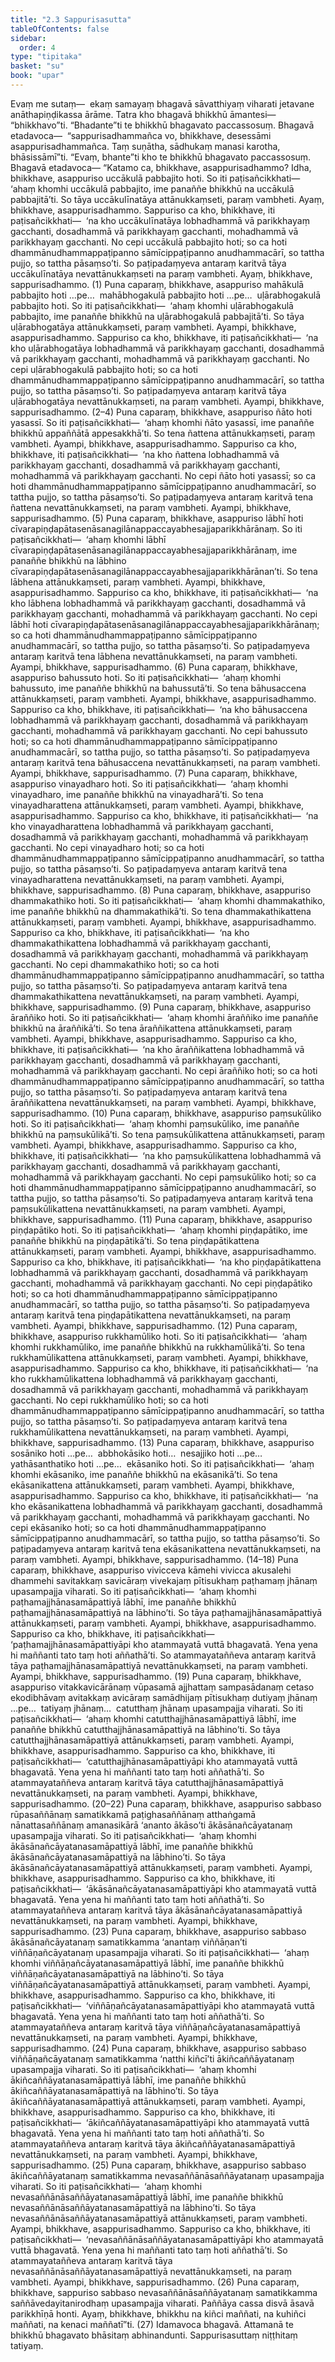 ```yaml
---
title: "2.3 Sappurisasutta"
tableOfContents: false
sidebar:
  order: 4
type: "tipitaka"
basket: "su"
book: "upar"
---
```



<DynamicBreadcrumb />

<Division number="105" book="upar">

<Paragraph number="279" book="upar">
Evaṃ me sutaṃ—  ekaṃ samayaṃ bhagavā sāvatthiyaṃ viharati jetavane anāthapiṇḍikassa ārāme. Tatra kho bhagavā bhikkhū āmantesi—  “bhikkhavo”ti. “Bhadante”ti te bhikkhū bhagavato paccassosuṃ. Bhagavā etadavoca—  “sappurisadhammañca vo, bhikkhave, desessāmi asappurisadhammañca. Taṃ suṇātha, sādhukaṃ manasi karotha, bhāsissāmī”ti. “Evaṃ, bhante”ti kho te bhikkhū bhagavato paccassosuṃ. Bhagavā etadavoca—
</Paragraph>

<Paragraph number="280" book="upar">
“Katamo ca, bhikkhave, asappurisadhammo? Idha, bhikkhave, asappuriso uccākulā pabbajito hoti. So iti paṭisañcikkhati—  ‘ahaṃ khomhi uccākulā pabbajito, ime panaññe bhikkhū na uccākulā pabbajitā’ti. So tāya uccākulīnatāya attānukkaṃseti, paraṃ vambheti. Ayaṃ, bhikkhave, asappurisadhammo. Sappuriso ca kho, bhikkhave, iti paṭisañcikkhati—  ‘na kho uccākulīnatāya lobhadhammā vā parikkhayaṃ gacchanti, dosadhammā vā parikkhayaṃ gacchanti, mohadhammā vā parikkhayaṃ gacchanti. No cepi uccākulā pabbajito hoti; so ca hoti dhammānudhammappaṭipanno sāmīcippaṭipanno anudhammacārī, so tattha pujjo, so tattha pāsaṃso’ti. So paṭipadaṃyeva antaraṃ karitvā tāya uccākulīnatāya nevattānukkaṃseti na paraṃ vambheti. Ayaṃ, bhikkhave, sappurisadhammo. (1)
</Paragraph>

<Paragraph number="281" book="upar">
Puna caparaṃ, bhikkhave, asappuriso mahākulā pabbajito hoti …pe…  mahābhogakulā pabbajito hoti …pe…  uḷārabhogakulā pabbajito hoti. So iti paṭisañcikkhati—  ‘ahaṃ khomhi uḷārabhogakulā pabbajito, ime panaññe bhikkhū na uḷārabhogakulā pabbajitā’ti. So tāya uḷārabhogatāya attānukkaṃseti, paraṃ vambheti. Ayampi, bhikkhave, asappurisadhammo. Sappuriso ca kho, bhikkhave, iti paṭisañcikkhati—  ‘na kho uḷārabhogatāya lobhadhammā vā parikkhayaṃ gacchanti, dosadhammā vā parikkhayaṃ gacchanti, mohadhammā vā parikkhayaṃ gacchanti. No cepi uḷārabhogakulā pabbajito hoti; so ca hoti dhammānudhammappaṭipanno sāmīcippaṭipanno anudhammacārī, so tattha pujjo, so tattha pāsaṃso’ti. So paṭipadaṃyeva antaraṃ karitvā tāya uḷārabhogatāya nevattānukkaṃseti, na paraṃ vambheti. Ayampi, bhikkhave, sappurisadhammo. (2–4)
</Paragraph>

</Division>
<Division number="106" book="upar">

<Paragraph number="282" book="upar">
Puna caparaṃ, bhikkhave, asappuriso ñāto hoti yasassī. So iti paṭisañcikkhati—  ‘ahaṃ khomhi ñāto yasassī, ime panaññe bhikkhū appaññātā appesakkhā’ti. So tena ñattena attānukkaṃseti, paraṃ vambheti. Ayampi, bhikkhave, asappurisadhammo. Sappuriso ca kho, bhikkhave, iti paṭisañcikkhati—  ‘na kho ñattena lobhadhammā vā parikkhayaṃ gacchanti, dosadhammā vā parikkhayaṃ gacchanti, mohadhammā vā parikkhayaṃ gacchanti. No cepi ñāto hoti yasassī; so ca hoti dhammānudhammappaṭipanno sāmīcippaṭipanno anudhammacārī, so tattha pujjo, so tattha pāsaṃso’ti. So paṭipadaṃyeva antaraṃ karitvā tena ñattena nevattānukkaṃseti, na paraṃ vambheti. Ayampi, bhikkhave, sappurisadhammo. (5)
</Paragraph>

<Paragraph number="283" book="upar">
Puna caparaṃ, bhikkhave, asappuriso lābhī hoti cīvarapiṇḍapātasenāsanagilānappaccayabhesajjaparikkhārānaṃ. So iti paṭisañcikkhati—  ‘ahaṃ khomhi lābhī cīvarapiṇḍapātasenāsanagilānappaccayabhesajjaparikkhārānaṃ, ime panaññe bhikkhū na lābhino cīvarapiṇḍapātasenāsanagilānappaccayabhesajjaparikkhārānan’ti. So tena lābhena attānukkaṃseti, paraṃ vambheti. Ayampi, bhikkhave, asappurisadhammo. Sappuriso ca kho, bhikkhave, iti paṭisañcikkhati—  ‘na kho lābhena lobhadhammā vā parikkhayaṃ gacchanti, dosadhammā vā parikkhayaṃ gacchanti, mohadhammā vā parikkhayaṃ gacchanti. No cepi lābhī hoti cīvarapiṇḍapātasenāsanagilānappaccayabhesajjaparikkhārānaṃ; so ca hoti dhammānudhammappaṭipanno sāmīcippaṭipanno anudhammacārī, so tattha pujjo, so tattha pāsaṃso’ti. So paṭipadaṃyeva antaraṃ karitvā tena lābhena nevattānukkaṃseti, na paraṃ vambheti. Ayampi, bhikkhave, sappurisadhammo. (6)
</Paragraph>

<Paragraph number="284" book="upar">
Puna caparaṃ, bhikkhave, asappuriso bahussuto hoti. So iti paṭisañcikkhati—  ‘ahaṃ khomhi bahussuto, ime panaññe bhikkhū na bahussutā’ti. So tena bāhusaccena attānukkaṃseti, paraṃ vambheti. Ayampi, bhikkhave, asappurisadhammo. Sappuriso ca kho, bhikkhave, iti paṭisañcikkhati—  ‘na kho bāhusaccena lobhadhammā vā parikkhayaṃ gacchanti, dosadhammā vā parikkhayaṃ gacchanti, mohadhammā vā parikkhayaṃ gacchanti. No cepi bahussuto hoti; so ca hoti dhammānudhammappaṭipanno sāmīcippaṭipanno anudhammacārī, so tattha pujjo, so tattha pāsaṃso’ti. So paṭipadaṃyeva antaraṃ karitvā tena bāhusaccena nevattānukkaṃseti, na paraṃ vambheti. Ayampi, bhikkhave, sappurisadhammo. (7)
</Paragraph>

<Paragraph number="285" book="upar">
Puna caparaṃ, bhikkhave, asappuriso vinayadharo hoti. So iti paṭisañcikkhati—  ‘ahaṃ khomhi vinayadharo, ime panaññe bhikkhū na vinayadharā’ti. So tena vinayadharattena attānukkaṃseti, paraṃ vambheti. Ayampi, bhikkhave, asappurisadhammo. Sappuriso ca kho, bhikkhave, iti paṭisañcikkhati—  ‘na kho vinayadharattena lobhadhammā vā parikkhayaṃ gacchanti, dosadhammā vā parikkhayaṃ gacchanti, mohadhammā vā parikkhayaṃ gacchanti. No cepi vinayadharo hoti; so ca hoti dhammānudhammappaṭipanno sāmīcippaṭipanno anudhammacārī, so tattha pujjo, so tattha pāsaṃso’ti. So paṭipadaṃyeva antaraṃ karitvā tena vinayadharattena nevattānukkaṃseti, na paraṃ vambheti. Ayampi, bhikkhave, sappurisadhammo. (8)
</Paragraph>

<Paragraph number="286" book="upar">
Puna caparaṃ, bhikkhave, asappuriso dhammakathiko hoti. So iti paṭisañcikkhati—  ‘ahaṃ khomhi dhammakathiko, ime panaññe bhikkhū na dhammakathikā’ti. So tena dhammakathikattena attānukkaṃseti, paraṃ vambheti. Ayampi, bhikkhave, asappurisadhammo. Sappuriso ca kho, bhikkhave, iti paṭisañcikkhati—  ‘na kho dhammakathikattena lobhadhammā vā parikkhayaṃ gacchanti, dosadhammā vā parikkhayaṃ gacchanti, mohadhammā vā parikkhayaṃ gacchanti. No cepi dhammakathiko hoti; so ca hoti dhammānudhammappaṭipanno sāmīcippaṭipanno anudhammacārī, so tattha pujjo, so tattha pāsaṃso’ti. So paṭipadaṃyeva antaraṃ karitvā tena dhammakathikattena nevattānukkaṃseti, na paraṃ vambheti. Ayampi, bhikkhave, sappurisadhammo. (9)
</Paragraph>

</Division>
<Division number="107" book="upar">

<Paragraph number="287" book="upar">
Puna caparaṃ, bhikkhave, asappuriso āraññiko hoti. So iti paṭisañcikkhati—  ‘ahaṃ khomhi āraññiko ime panaññe bhikkhū na āraññikā’ti. So tena āraññikattena attānukkaṃseti, paraṃ vambheti. Ayampi, bhikkhave, asappurisadhammo. Sappuriso ca kho, bhikkhave, iti paṭisañcikkhati—  ‘na kho āraññikattena lobhadhammā vā parikkhayaṃ gacchanti, dosadhammā vā parikkhayaṃ gacchanti, mohadhammā vā parikkhayaṃ gacchanti. No cepi āraññiko hoti; so ca hoti dhammānudhammappaṭipanno sāmīcippaṭipanno anudhammacārī, so tattha pujjo, so tattha pāsaṃso’ti. So paṭipadaṃyeva antaraṃ karitvā tena āraññikattena nevattānukkaṃseti, na paraṃ vambheti. Ayampi, bhikkhave, sappurisadhammo. (10)
</Paragraph>

<Paragraph number="288" book="upar">
Puna caparaṃ, bhikkhave, asappuriso paṃsukūliko hoti. So iti paṭisañcikkhati—  ‘ahaṃ khomhi paṃsukūliko, ime panaññe bhikkhū na paṃsukūlikā’ti. So tena paṃsukūlikattena attānukkaṃseti, paraṃ vambheti. Ayampi, bhikkhave, asappurisadhammo. Sappuriso ca kho, bhikkhave, iti paṭisañcikkhati—  ‘na kho paṃsukūlikattena lobhadhammā vā parikkhayaṃ gacchanti, dosadhammā vā parikkhayaṃ gacchanti, mohadhammā vā parikkhayaṃ gacchanti. No cepi paṃsukūliko hoti; so ca hoti dhammānudhammappaṭipanno sāmīcippaṭipanno anudhammacārī, so tattha pujjo, so tattha pāsaṃso’ti. So paṭipadaṃyeva antaraṃ karitvā tena paṃsukūlikattena nevattānukkaṃseti, na paraṃ vambheti. Ayampi, bhikkhave, sappurisadhammo. (11)
</Paragraph>

<Paragraph number="289" book="upar">
Puna caparaṃ, bhikkhave, asappuriso piṇḍapātiko hoti. So iti paṭisañcikkhati—  ‘ahaṃ khomhi piṇḍapātiko, ime panaññe bhikkhū na piṇḍapātikā’ti. So tena piṇḍapātikattena attānukkaṃseti, paraṃ vambheti. Ayampi, bhikkhave, asappurisadhammo. Sappuriso ca kho, bhikkhave, iti paṭisañcikkhati—  ‘na kho piṇḍapātikattena lobhadhammā vā parikkhayaṃ gacchanti, dosadhammā vā parikkhayaṃ gacchanti, mohadhammā vā parikkhayaṃ gacchanti. No cepi piṇḍapātiko hoti; so ca hoti dhammānudhammappaṭipanno sāmīcippaṭipanno anudhammacārī, so tattha pujjo, so tattha pāsaṃso’ti. So paṭipadaṃyeva antaraṃ karitvā tena piṇḍapātikattena nevattānukkaṃseti, na paraṃ vambheti. Ayampi, bhikkhave, sappurisadhammo. (12)
</Paragraph>

<Paragraph number="290" book="upar">
Puna caparaṃ, bhikkhave, asappuriso rukkhamūliko hoti. So iti paṭisañcikkhati—  ‘ahaṃ khomhi rukkhamūliko, ime panaññe bhikkhū na rukkhamūlikā’ti. So tena rukkhamūlikattena attānukkaṃseti, paraṃ vambheti. Ayampi, bhikkhave, asappurisadhammo. Sappuriso ca kho, bhikkhave, iti paṭisañcikkhati—  ‘na kho rukkhamūlikattena lobhadhammā vā parikkhayaṃ gacchanti, dosadhammā vā parikkhayaṃ gacchanti, mohadhammā vā parikkhayaṃ gacchanti. No cepi rukkhamūliko hoti; so ca hoti dhammānudhammappaṭipanno sāmīcippaṭipanno anudhammacārī, so tattha pujjo, so tattha pāsaṃso’ti. So paṭipadaṃyeva antaraṃ karitvā tena rukkhamūlikattena nevattānukkaṃseti, na paraṃ vambheti. Ayampi, bhikkhave, sappurisadhammo. (13)
</Paragraph>

<Paragraph number="291" book="upar">
Puna caparaṃ, bhikkhave, asappuriso sosāniko hoti …pe…  abbhokāsiko hoti…  nesajjiko hoti …pe…  yathāsanthatiko hoti …pe…  ekāsaniko hoti. So iti paṭisañcikkhati—  ‘ahaṃ khomhi ekāsaniko, ime panaññe bhikkhū na ekāsanikā’ti. So tena ekāsanikattena attānukkaṃseti, paraṃ vambheti. Ayampi, bhikkhave, asappurisadhammo. Sappuriso ca kho, bhikkhave, iti paṭisañcikkhati—  ‘na kho ekāsanikattena lobhadhammā vā parikkhayaṃ gacchanti, dosadhammā vā parikkhayaṃ gacchanti, mohadhammā vā parikkhayaṃ gacchanti. No cepi ekāsaniko hoti; so ca hoti dhammānudhammappaṭipanno sāmīcippaṭipanno anudhammacārī, so tattha pujjo, so tattha pāsaṃso’ti. So paṭipadaṃyeva antaraṃ karitvā tena ekāsanikattena nevattānukkaṃseti, na paraṃ vambheti. Ayampi, bhikkhave, sappurisadhammo. (14–18)
</Paragraph>

</Division>
<Division number="108" book="upar">

<Paragraph number="292" book="upar">
Puna caparaṃ, bhikkhave, asappuriso vivicceva kāmehi vivicca akusalehi dhammehi savitakkaṃ savicāraṃ vivekajaṃ pītisukhaṃ paṭhamaṃ jhānaṃ upasampajja viharati. So iti paṭisañcikkhati—  ‘ahaṃ khomhi paṭhamajjhānasamāpattiyā lābhī, ime panaññe bhikkhū paṭhamajjhānasamāpattiyā na lābhino’ti. So tāya paṭhamajjhānasamāpattiyā attānukkaṃseti, paraṃ vambheti. Ayampi, bhikkhave, asappurisadhammo. Sappuriso ca kho, bhikkhave, iti paṭisañcikkhati—  ‘paṭhamajjhānasamāpattiyāpi kho atammayatā vuttā bhagavatā. Yena yena hi maññanti tato taṃ hoti aññathā’ti. So atammayataññeva antaraṃ karitvā tāya paṭhamajjhānasamāpattiyā nevattānukkaṃseti, na paraṃ vambheti. Ayampi, bhikkhave, sappurisadhammo. (19)
</Paragraph>

<Paragraph number="293" book="upar">
Puna caparaṃ, bhikkhave, asappuriso vitakkavicārānaṃ vūpasamā ajjhattaṃ sampasādanaṃ cetaso ekodibhāvaṃ avitakkaṃ avicāraṃ samādhijaṃ pītisukhaṃ dutiyaṃ jhānaṃ …pe…  tatiyaṃ jhānaṃ…  catutthaṃ jhānaṃ upasampajja viharati. So iti paṭisañcikkhati—  ‘ahaṃ khomhi catutthajjhānasamāpattiyā lābhī, ime panaññe bhikkhū catutthajjhānasamāpattiyā na lābhino’ti. So tāya catutthajjhānasamāpattiyā attānukkaṃseti, paraṃ vambheti. Ayampi, bhikkhave, asappurisadhammo. Sappuriso ca kho, bhikkhave, iti paṭisañcikkhati—  ‘catutthajjhānasamāpattiyāpi kho atammayatā vuttā bhagavatā. Yena yena hi maññanti tato taṃ hoti aññathā’ti. So atammayataññeva antaraṃ karitvā tāya catutthajjhānasamāpattiyā nevattānukkaṃseti, na paraṃ vambheti. Ayampi, bhikkhave, sappurisadhammo. (20–22)
</Paragraph>

<Paragraph number="294" book="upar">
Puna caparaṃ, bhikkhave, asappuriso sabbaso rūpasaññānaṃ samatikkamā paṭighasaññānaṃ atthaṅgamā nānattasaññānaṃ amanasikārā ‘ananto ākāso’ti ākāsānañcāyatanaṃ upasampajja viharati. So iti paṭisañcikkhati—  ‘ahaṃ khomhi ākāsānañcāyatanasamāpattiyā lābhī, ime panaññe bhikkhū ākāsānañcāyatanasamāpattiyā na lābhino’ti. So tāya ākāsānañcāyatanasamāpattiyā attānukkaṃseti, paraṃ vambheti. Ayampi, bhikkhave, asappurisadhammo. Sappuriso ca kho, bhikkhave, iti paṭisañcikkhati—  ‘ākāsānañcāyatanasamāpattiyāpi kho atammayatā vuttā bhagavatā. Yena yena hi maññanti tato taṃ hoti aññathā’ti. So atammayataññeva antaraṃ karitvā tāya ākāsānañcāyatanasamāpattiyā nevattānukkaṃseti, na paraṃ vambheti. Ayampi, bhikkhave, sappurisadhammo. (23)
</Paragraph>

<Paragraph number="295" book="upar">
Puna caparaṃ, bhikkhave, asappuriso sabbaso ākāsānañcāyatanaṃ samatikkamma ‘anantaṃ viññāṇan’ti viññāṇañcāyatanaṃ upasampajja viharati. So iti paṭisañcikkhati—  ‘ahaṃ khomhi viññāṇañcāyatanasamāpattiyā lābhī, ime panaññe bhikkhū viññāṇañcāyatanasamāpattiyā na lābhino’ti. So tāya viññāṇañcāyatanasamāpattiyā attānukkaṃseti, paraṃ vambheti. Ayampi, bhikkhave, asappurisadhammo. Sappuriso ca kho, bhikkhave, iti paṭisañcikkhati—  ‘viññāṇañcāyatanasamāpattiyāpi kho atammayatā vuttā bhagavatā. Yena yena hi maññanti tato taṃ hoti aññathā’ti. So atammayataññeva antaraṃ karitvā tāya viññāṇañcāyatanasamāpattiyā nevattānukkaṃseti, na paraṃ vambheti. Ayampi, bhikkhave, sappurisadhammo. (24)
</Paragraph>

<Paragraph number="296" book="upar">
Puna caparaṃ, bhikkhave, asappuriso sabbaso viññāṇañcāyatanaṃ samatikkamma ‘natthi kiñcī’ti ākiñcaññāyatanaṃ upasampajja viharati. So iti paṭisañcikkhati—  ‘ahaṃ khomhi ākiñcaññāyatanasamāpattiyā lābhī, ime panaññe bhikkhū ākiñcaññāyatanasamāpattiyā na lābhino’ti. So tāya ākiñcaññāyatanasamāpattiyā attānukkaṃseti, paraṃ vambheti. Ayampi, bhikkhave, asappurisadhammo. Sappuriso ca kho, bhikkhave, iti paṭisañcikkhati—  ‘ākiñcaññāyatanasamāpattiyāpi kho atammayatā vuttā bhagavatā. Yena yena hi maññanti tato taṃ hoti aññathā’ti. So atammayataññeva antaraṃ karitvā tāya ākiñcaññāyatanasamāpattiyā nevattānukkaṃseti, na paraṃ vambheti. Ayampi, bhikkhave, sappurisadhammo. (25)
</Paragraph>

<Paragraph number="297" book="upar">
Puna caparaṃ, bhikkhave, asappuriso sabbaso ākiñcaññāyatanaṃ samatikkamma nevasaññānāsaññāyatanaṃ upasampajja viharati. So iti paṭisañcikkhati—  ‘ahaṃ khomhi nevasaññānāsaññāyatanasamāpattiyā lābhī, ime panaññe bhikkhū nevasaññānāsaññāyatanasamāpattiyā na lābhino’ti. So tāya nevasaññānāsaññāyatanasamāpattiyā attānukkaṃseti, paraṃ vambheti. Ayampi, bhikkhave, asappurisadhammo. Sappuriso ca kho, bhikkhave, iti paṭisañcikkhati—  ‘nevasaññānāsaññāyatanasamāpattiyāpi kho atammayatā vuttā bhagavatā. Yena yena hi maññanti tato taṃ hoti aññathā’ti. So atammayataññeva antaraṃ karitvā tāya nevasaññānāsaññāyatanasamāpattiyā nevattānukkaṃseti, na paraṃ vambheti. Ayampi, bhikkhave, sappurisadhammo. (26)
</Paragraph>

<Paragraph number="298" book="upar">
Puna caparaṃ, bhikkhave, sappuriso sabbaso nevasaññānāsaññāyatanaṃ samatikkamma saññāvedayitanirodhaṃ upasampajja viharati. Paññāya cassa disvā āsavā parikkhīṇā honti. Ayaṃ, bhikkhave, bhikkhu na kiñci maññati, na kuhiñci maññati, na kenaci maññatī”ti. (27)
</Paragraph>

<Paragraph number="299" book="upar">
Idamavoca bhagavā. Attamanā te bhikkhū bhagavato bhāsitaṃ abhinandunti.

</Paragraph>
</Division>

<Paragraph number="300" type="center" book="upar">
Sappurisasuttaṃ niṭṭhitaṃ tatiyaṃ.
</Paragraph>